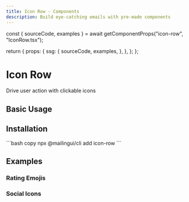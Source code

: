 ```yaml
---
title: Icon Row - Components
description: Build eye-catching emails with pre-made components
---
```





  const { sourceCode, examples } = await getComponentProps("icon-row", "IconRow.tsx");

  return {
    props: {
      ssg: {
        sourceCode,
        examples,
      },
    },
  };
};

# Icon Row

Drive user action with clickable icons

## Basic Usage

<Example name="Demo" height={198} />

## Installation

<Installation>
  ```bash copy
  npx @mailingui/cli add icon-row
  ```
</Installation>

## Examples

### Rating Emojis

<Example name="RatingEmojis" height={198} />

### Social Icons

<Example name="SocialIcons" height={180} />